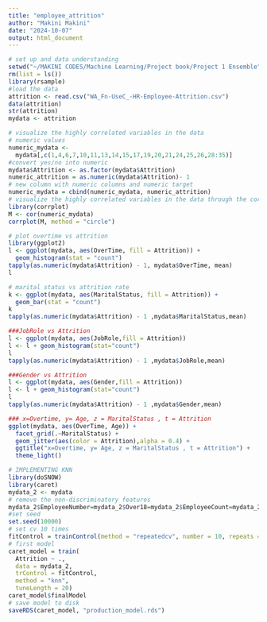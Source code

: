 ```yaml
---
title: "employee_attrition"
author: "Makini Makini"
date: "2024-10-07"
output: html_document
---
```


```r
# set up and data understanding
setwd("~/MAKINI CODES/Machine Learning/Project book/Project 1 Ensemble")
rm(list = ls())
library(rsample)
#load the data
attrition <- read.csv("WA_Fn-UseC_-HR-Employee-Attrition.csv")
data(attrition)
str(attrition)
mydata <- attrition
```

```r
# visualize the highly correlated variables in the data
# numeric values
numeric_mydata <- 
  mydata[,c(1,4,6,7,10,11,13,14,15,17,19,20,21,24,25,26,28:35)]
#convert yes/no into numeric
mydata$Attrition <- as.factor(mydata$Attrition)
numeric_attrition = as.numeric(mydata$Attrition)- 1
# new column with numeric columns and numeric target
numeric_mydata = cbind(numeric_mydata, numeric_attrition)
# visualize the highly correlated variables in the data through the corrplot library
library(corrplot)
M <- cor(numeric_mydata)
corrplot(M, method = "circle")
```

```r
# plot overtime vs attrition
library(ggplot2)
l <- ggplot(mydata, aes(OverTime, fill = Attrition)) +
  geom_histogram(stat = "count")
tapply(as.numeric(mydata$Attrition) - 1, mydata$OverTime, mean)
l

# marital status vs attrition rate
k <- ggplot(mydata, aes(MaritalStatus, fill = Attrition)) +
  geom_bar(stat = "count")
k
tapply(as.numeric(mydata$Attrition) - 1 ,mydata$MaritalStatus,mean)

###JobRole vs Attrition 
l <- ggplot(mydata, aes(JobRole,fill = Attrition)) 
l <- l + geom_histogram(stat="count") 
l
tapply(as.numeric(mydata$Attrition) - 1 ,mydata$JobRole,mean)

###Gender vs Attrition 
l <- ggplot(mydata, aes(Gender,fill = Attrition)) 
l <- l + geom_histogram(stat="count") 
l
tapply(as.numeric(mydata$Attrition) - 1 ,mydata$Gender,mean)

### x=Overtime, y= Age, z = MaritalStatus , t = Attrition 
ggplot(mydata, aes(OverTime, Age)) + 
  facet_grid(.~MaritalStatus) +
  geom_jitter(aes(color = Attrition),alpha = 0.4) + 
  ggtitle("x=Overtime, y= Age, z = MaritalStatus , t = Attrition") + 
  theme_light()
```

```r
# IMPLEMENTING KNN
library(doSNOW)
library(caret)
mydata_2 <- mydata
# remove the non-discriminatory features
mydata_2$EmployeeNumber=mydata_2$Over18=mydata_2$EmployeeCount=mydata_2$StandardHours = NULL
#set seed
set.seed(10000)
# set cv 10 times
fitControl = trainControl(method = "repeatedcv", number = 10, repeats = 10)
# first model
caret_model = train(
  Attrition ~ ., 
  data = mydata_2, 
  trControl = fitControl, 
  method = "knn", 
  tuneLength = 20)
caret_model$finalModel
# save model to disk
saveRDS(caret_model, "production_model.rds")
```

